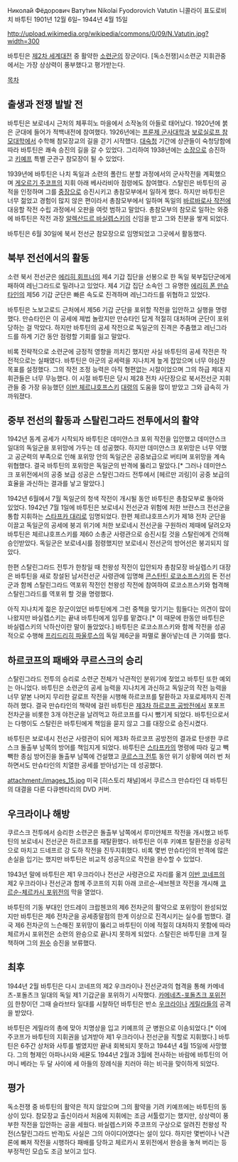 Никола́й Фёдорович Вату́тин
Nikolai Fyodorovich Vatutin
니콜라이 표도로비치 바투틴
1901년 12월 6일– 1944년 4월 15일

http://upload.wikimedia.org/wikipedia/commons/0/09/N.Vatutin.jpg?width=300

바투틴은 [[제2차 세계대전]] 중 활약한 [[소련군]]의 장군이다. [독소전쟁]시소련군 지휘관중에서는 가장 상상력이 풍부했다고 평가받는다.


[[목차]]
== 출생과 전쟁 발발 전 ==
바투틴은 보로네시 근처의 체푸히노 마을에서 소작농의 아들로 태어났다. 1920년에 붉은 군대에 들어가 적백내전에 참여했다. 1926년에는 [[프룬제 군사대학]]과 [[보로실로프 참모대학]]에서 수학해 참모장교의 길을 걷기 시작했다. [[대숙청]] 기간에 상관들이 숙청당함에 따라 바투틴은 쾌속 승진의 길을 갈 수 있었다. 그리하여 1938년에는 [[소장]]으로 승진하고 [[키예프]] 특별 군관구 참모장이 될 수 있었다.

1939년에 바투틴은 나치 독일과 소련의 폴란드 분할 과정에서의 군사작전을 계획했으며 [[게오르기 주코프]]의 지휘 아래 베사라비아 점령에도 참여했다. 스탈린은 바투틴의 공적을 인정하며 그를 [[중장]]으로 승진시키고 총참모부에서 일하게 했다. 하지만 바투틴은 너무 젊었고 경험이 많지 않은 편이라서 총참모부에서 일하며 독일의 [[바르바로사 작전]]에 대응할 작전 수립 과정에서 오판을 여럿 범하고 말았다. 총참모부의 참모로 일하는 와중에 바투틴은 작전 과장 [[알렉산드르 바실렙스키]]의 신임을 받고 그와 친분을 쌓게 되었다. 

바투틴은 6월 30일에 북서 전선군 참모장으로 임명되었고 그곳에서 활동했다.


== 북부 전선에서의 활동 ==
소련 북서 전선군은 [[에리히 회프너]]의 제4 기갑 집단을 선봉으로 한 독일 북부집단군에게 패하여  레닌그라드로 밀려나고 있었다. 제4 기갑 집단 소속인 그 유명한 [[에리히 폰 만슈타인]]의 제56 기갑 군단은 빠른 속도로 진격하며 레닌그라드를 위협하고 있었다. 

바투틴은 노보고로드 근처에서 제56 기갑 군단을 포위할 작전을 입안하고 실행을 명령했다. 만슈타인은 이 공세에 제법 놀랐지만 만슈타인 답게 적절히 대처하며 군단이 포위당하는 걸 막았다. 하지만 바투틴의 공세 작전으로 독일군의 진격은 주춤했고 레닌그라드를 하계 기간 동안 점령할 기회를 잃고 말았다. 

비록 전략적으로 소련군에 긍정적 영향을 끼치긴 했지만 사실 바투틴의 공세 작전은 작전적으로는 실패였다. 바투틴은 아군의 공세력을 지나치게 높게 잡았으며 너무 야심찬 목표를 설정했다. 그의 작전 조정 능력은 아직 형편없는 시절이었으며 그의 하급 제대 지휘관들은  너무 무능했다. 이 시절 바투틴은 당시 제28 전차 사단장으로 북서전선군 지휘관들 중 가장 유능했던 [[이반 체르냐호프스키]] [[대령]]의 도움을 많이 받았고 그와 급속히 가까워졌다.


== 중부 전선의 활동과 스탈린그라드 전투에서의 활약 ==
1942년 동계 공세가 시작되자 바투틴은 데미얀스크 포위 작전을 입안했고 데미얀스크 일대의 독일군을 포위망에 가두는 데 성공했다. 하지만 데미얀스크 포위망은 너무 약했고 공군력의 부족으로 인해 포위망 안의 독일군은 공중보급으로 버티며 포위망을 계속 위협했다. 결국 바투틴의 포위망은 독일군의 반격에 뚫리고 말았다.[* 그러나 데미얀스크 포위전에서의 공중 보급 성공은 스탈린그라드 전투에서  [헤르만 괴링]이 공중 보급의 효율을 과신하는 결과를 낳고 말았다.]

1942년 6월에서 7월 독일군의 청색 작전이 개시될 동안 바투틴은 총참모부로 돌아와 있었다. 1942년 7월 1일에 바투틴은 보로네시 전선군과 위험에 처한 브랸스크 전선군을 통합 지휘하는 [[스타프카 대리]]로 임명되었다. 한편 체르냐호프스키가 제18 전차 군단을 이끌고 독일군의 공세에 붕괴 위기에 처한 보로네시 전선군을 구원하러 제때에 달려오자 바투틴은 체르냐호프스키를 제60 소총군 사령관으로 승진시킬 것을 스탈린에게 건의해 승인받았다. 독일군은 보로네시를 점령했지만 보로네시 전선군의 방어선은 붕괴되지 않았다. 

한편 스탈린그라드 전투가 한창일 때 천왕성 작전이 입안되자 총참모장 바실렙스키 대장은 바투틴을 새로 창설된 남서전선군 사령관에 임명해 [[콘스탄틴 로코소프스키]]의 돈 전선군과 함께 스탈린그라드  역포위 작전인 천왕성 작전에 참여하여 로코소프스키와 협격해 스탈린그라드를 역포위 할 것을 명령했다.

아직 지나치게 젊은 장군이었던 바투틴에게 그런 중책을 맞기기는 힘들다는 의견이 많이 나왔지만 바실렙스키는 끝내 바투틴에게 임무를 맡겼다.[* 이 때문에 한동안 바투틴은 바실렙스키의 낙하산이란 말이 돌았었다.] 바투틴은 로코소프스키와 함께 작전을 성공적으로 수행해 [[프리드리히 파울루스]]의 독일 제6군을 파멸로 몰아넣는데 큰 기여를 했다. 

== 하르코프의 패배와 쿠르스크의 승리 ==
스탈린그라드 전투의 승리로 소련군 전체가 낙관적인 분위기에 젖었고 바투틴 또한 예외는 아니었다.  바투틴은 소련군의 공세 능력을 지나치게 과신하고 독일군의 작전 능력을 너무 얕본 나머지 무리한 갈로프 작전을 시행해 하르코프를 탈환하고 자포로제까지 진격하려 했다. 결국 만슈타인의 책략에 걸린 바투틴은 [[제3차 하르코프 공방전]]에서 포포프 전차군을 비롯한 3개 야전군을 날려먹고 하르코프를 다시 뺐기게 되었다. 바투틴으로서는 다행이도 스탈린은 바투틴에게 책임을 묻지 않고 그를 대장으로 승진시켰다. 

바투틴은 보로네시 전선군 사령관이 되어 제3차 하르코프 공방전의 결과로 탄생한 쿠르스크 돌출부  남쪽의 방어를 책임지게 되었다. 바투틴은 [[스타프카]]의 명령에 따라 깊고 빽빽한 종심 방어진을 돌출부 남쪽에 건설했고 [[쿠르스크 전투]] 동안 위기 상황에 여러 번 처하면서도 만슈타인의 치열한 공세를 받아넘기는 데 성공했다.

attachment:/images_15.jpg
미국 [히스토리 채널]에서 쿠르스크 만슈타인 대 바투틴의 대결을 다룬 다큐멘타리의 DVD 커버.


== 우크라이나 해방 == 
쿠르스크 전투에서 승리한 소련군은 돌출부 남쪽에서 루미얀체프 작전을 개시했고 바투틴의 보로네시  전선군은 하르코프를 재탈환했다. 바투틴은 이후 키예프 탈환전을 성공적으로 마치고 드네프르 강 도하 작전을 진두지휘했다. 비록 몇번 만슈타인의 반격에 많은 손실을 입기는 했지만 바투틴은 비교적 성공적으로 작전을 완수할 수 있었다. 

1943년 말에 바투틴은 제1 우크라이나 전선군 사령관으로 자리를 옮겨 [[이반 코네프]]의 제2 우크라이나 전선군과 함께 주코프의 지휘 아래 코르순-세브첸코 작전을 개시해 [[코르순-체르카시 포위전]]의 막을 열었다. 

바투틴의 기동 부대인 안드레이 크랍첸코의 제6 전차군의 활약으로 포위망이 완성되었지만 바투틴은 제6 전차군을 공세종말점의 한계 이상으로 진격시키는 실수를 범했다. 결국 제6 전차군의 느슨해진 포위망이 뚫리고 바투틴이 이에 적절히 대처하지 못함에 따라 체르카시 포위전은 소련의 완승으로 끝나지 못하게 되었다. 스탈린은 바투틴을 크게 질책하며 그의 [[원수]] 승진을 보류했다.

== 최후 ==
1944년 2월 바투틴은 다시 코네프의 제2 우크라이나 전선군과의 협격을 통해 카메네츠-포돌츠크 일대의 독일 제1 기갑군을 포위하기 시작했다. [[카메네츠-포돌츠크 포위전]]이 한창이던 그때  슬라브타 일대를 시찰하던 바투틴은 반소 [[우크라이나]] [[게릴라]]들의 공격을 받았다. 

바투틴은 게릴라의 총에 맞아 치명상을 입고  키예프의 군 병원으로 이송되었다.[* 이에 주코프가 바투틴의 지휘권을 넘겨받아 제1 우크라이나 전선군을 직할로 지휘했다.] 바투틴은 6주간 상처와 사투를 벌였지만 끝내 회복되지 못하고 1944년 4월 15일에 사망했다. 그의 형제인 아파나시와 세묜도 1944년 2월과 3월에 전사하는 바람에 바투틴의 어머니 베라는 두 달 사이에 세 아들의 장례식을 치러아 햐는 비극을 맞이하게 되었다.

== 평가 ==
독소전쟁 중 바투틴의 활약은 적지 않았으며 그의 활약을 기려 키예프에는 바투틴의 동상이 있다. 참모장교 출신이라서 처음에 지휘에는 조금 서툴렀기는 했지만, 상상력이 풍부한 작전을 입안하는 공을 세웠다. 바실렙스키와 주코프의 구상으로 알려진 천왕성 작전(스탈린그라드 반격)도 사실은 그의 아이디어였다는 설이 있다. 하지만 몇번이나 낙관론에 빠져 작전을 시행하다 패배를 당하고 체르카시 포위전에서 완승을 놓쳐 버리는 등 부정적인 모습도 조금 보이고 있다. 
